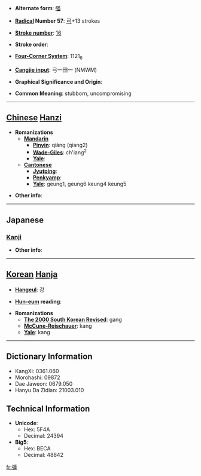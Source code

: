 * '''Alternate form''': [[强]]

* '''[[Wiktionary:Chinese radical index| Radical]] Number 57''': [[Wiktionary:Chinese radical index 弓|弓]]+13 strokes

* '''[[Wiktionary:Chinese total strokes index|Stroke number]]''': [[Wiktionary:Chinese total strokes index 16|16]]

* '''Stroke order''': 

* '''[[Wiktionary:Chinese four corner index|Four-Corner System]]''': 1121<sub>6</sub>

* '''[[Wiktionary:Chinese Cangjie index|Cangjie input]]''': 弓一田一 (NMWM)

* '''Graphical Significance and Origin''': 

* '''Common Meaning''': stubborn, uncompromising

----

== [[Chinese]] [[Hanzi]] ==

* '''Romanizations'''
** '''[[Mandarin]]'''
*** '''[[Pinyin]]''': qiáng (qiang2)
*** '''[[Wade-Giles]]''': ch'iang<sup>2</sup>
*** '''[[Yale]]''': 
** '''[[Cantonese]]'''
*** '''[[Jyutping]]''':
*** '''[[Penkyamp]]''': 
*** '''[[Yale]]''': geung1, geung6 keung4 keung5

* '''Other info''': 

----

==Japanese==
===[[Kanji]]===
{{kanji|on readings=[[きょう]] (kyō), [[ごう]] (gō)
|kun readings=[[つよい]] (tsuyoi), [[しいる]] (shiiru)
}}

* '''Other info''':  

----

== [[Korean]] [[Hanja]] ==

* '''[[Hangeul]]''': 강

* '''[[Hun-eum]] reading''': 

* '''Romanizations'''
** '''[[The 2000 South Korean Revised Romanization|The 2000 South Korean Revised]]''': gang
** '''[[McCune-Reischauer]]''': kang
** '''[[Yale]]''': kang

----

== Dictionary Information ==

* KangXi: 0361.060
* Morohashi: 09872
* Dae Jaweon: 0679.050
* Hanyu Da Zidian: 21003.010

== Technical Information ==

* '''Unicode''':
** Hex: 5F4A
** Decimal: 24394
* '''Big5''':
** Hex: BECA
** Decimal: 48842

[[fr:彊]]